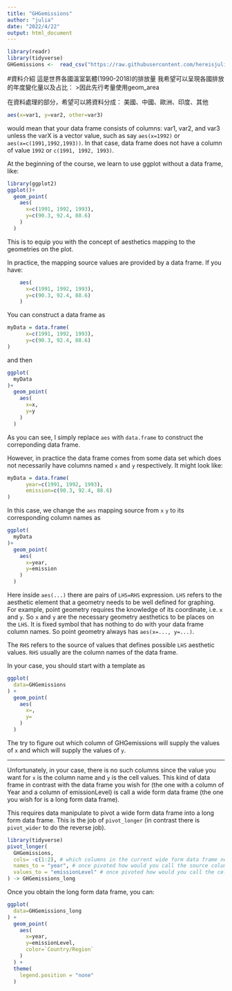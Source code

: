 ```yaml
---
title: "GHGemissions"
author: "julia"
date: "2022/4/22"
output: html_document
---
```


```r
library(readr)
library(tidyverse)
GHGemissions <-  read_csv("https://raw.githubusercontent.com/hereisjulia/R_Visualization/85557bc192912f146f17befda9ec756a094b70d8/Tasks/world%20GHG%20emissions/ghg-emissions_countries.csv",col_types = cols(`1990` = col_double()))

```
#資料介紹
這是世界各國溫室氣體(1990-2018)的排放量
我希望可以呈現各國排放的年度變化量以及占比：
>因此先行考量使用geom_area

在資料處理的部分，希望可以將資料分成：
美國、中國、歐洲、印度、其他

```r
aes(x=var1, y=var2, other=var3)
```

would mean that your data frame consists of columns: var1, var2, and var3 unless the varX is a vector value, such as say `aes(x=1992)` or `aes(x=c(1991,1992,1993))`. In that case, data frame does not have a column of value `1992` or `c(1991, 1992, 1993)`.


At the beginning of the course, we learn to use ggplot without a data frame, like:
```r
library(ggplot2)
ggplot()+
  geom_point(
    aes(
      x=c(1991, 1992, 1993),
      y=c(90.3, 92.4, 88.6)
    )
  )
```

This is to equip you with the concept of aesthetics mapping to the geometries on the plot. 

In practice, the mapping source values are provided by a data frame. If you have:
```r
    aes(
      x=c(1991, 1992, 1993),
      y=c(90.3, 92.4, 88.6)
    )
```

You can construct a data frame as
```r
myData = data.frame(
      x=c(1991, 1992, 1993),
      y=c(90.3, 92.4, 88.6)
)
```

and then

```r
ggplot(
  myData
)+
  geom_point(
    aes(
      x=x,
      y=y
    )
  )
```

As you can see, I simply replace `aes` with `data.frame` to construct the correponding data frame.

However, in practice the data frame comes from some data set which does not necessarily have columns named `x` and `y` respectively. It might look like:
```r
myData = data.frame(
      year=c(1991, 1992, 1993),
      emission=c(90.3, 92.4, 88.6)
)
```
In this case, we change the `aes` mapping source from `x` `y` to its corresponding column names as

```r
ggplot(
  myData
)+
  geom_point(
    aes(
      x=year,
      y=emission
    )
  )
```

Here inside `aes(...)` there are pairs of `LHS=RHS` expression. `LHS` refers to the aesthetic element that a geometry needs to be well defined for graphing. For example, point geometry requires the knowledge of its coordinate, i.e. `x` and `y`. So `x` and `y` are the necessary geometry aesthetics to be places on the `LHS`. It is fixed symbol that has nothing to do with your data frame column names. So point geometry always has `aes(x=..., y=...)`.

The `RHS` refers to the source of values that defines possible `LHS` aesthetic values. `RHS` usually are the column names of the data frame. 

In your case, you should start with a template as
```r
ggplot(
  data=GHGemissions
) + 
  geom_point(
    aes(
      x=,
      y=
    )
  )
```

The try to figure out which column of GHGemissions will supply the values of `x` and which will supply the values of `y`.

***

Unfortunately, in your case, there is no such columns since the value you want for `x` is the column name and `y` is the cell values. This kind of data frame in contrast with the data frame you wish for (the one with a column of Year and a column of emissionLevel) is call a wide form data frame (the one you wish for is a long form data frame).

This requires data manipulate to pivot a wide form data frame into a long form data frame. This is the job of `pivot_longer` (in contrast there is `pivot_wider` to do the reverse job).
```r
library(tidyverse)
pivot_longer(
  GHGemissions,
  cols= -c(1:2), # which columns in the current wide form data frame needs to pivot (here I use excluding columns 1 to 2 expression)
  names_to = "year", # once pivoted how would you call the source column names
  values_to = "emissionLevel" # once pivoted how would you call the cell values
) -> GHGemissions_long
```

Once you obtain the long form data frame, you can:

```r
ggplot(
  data=GHGemissions_long
) + 
  geom_point(
    aes(
      x=year,
      y=emissionLevel,
      color=`Country/Region`
    )
  ) +
  theme(
    legend.position = "none"
  )
```


 
